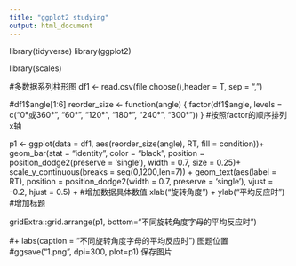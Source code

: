 ---
title: "ggplot2 studying"
output: html_document
---
library(tidyverse)
library(ggplot2)

library(scales)

#多数据系列柱形图
df1 <- read.csv(file.choose(),header = T, sep = ",")

#df1$angle[1:6]
reorder_size <- function(angle) {
  factor(df1$angle, levels = c("0°或360°", "60°", "120°", "180°", "240°", "300°"))
} #按照factor的顺序排列x轴

p1 <- ggplot(data = df1, aes(reorder_size(angle), RT, fill = condition))+
       geom_bar(stat = "identity", color = "black", position = position_dodge2(preserve = 'single'), width = 0.7, size = 0.25)+
       scale_y_continuous(breaks = seq(0,1200,len=7)) +
       geom_text(aes(label = RT), 
            position = position_dodge2(width = 0.7, preserve = 'single'), 
            vjust = -0.2, hjust = 0.5) +  #增加数据具体数值
            xlab("旋转角度") + ylab("平均反应时") #增加标题
            
gridExtra::grid.arrange(p1, bottom="不同旋转角度字母的平均反应时")

#+ labs(caption = "不同旋转角度字母的平均反应时") 图题位置
#ggsave("1.png", dpi=300, plot=p1) 保存图片
